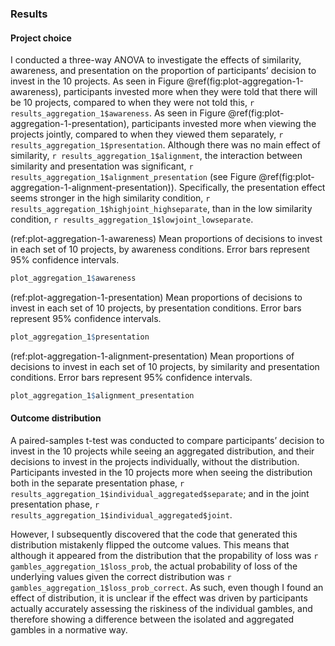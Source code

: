 ### Results

#### Project choice

I conducted a three-way ANOVA to investigate the effects of similarity,
awareness, and presentation on the proportion of participants' decision to
invest in the 10 projects. As seen in
Figure\ \@ref(fig:plot-aggregation-1-awareness), participants invested more when they
were told that there will be 10 projects, compared to when they were not told
this, `r results_aggregation_1$awareness`. As seen in
Figure\ \@ref(fig:plot-aggregation-1-presentation), participants invested more when
viewing the projects jointly, compared to when they viewed them separately,
`r results_aggregation_1$presentation`. Although there was no main effect of
similarity, `r results_aggregation_1$alignment`, the interaction between
similarity and presentation was significant,
`r results_aggregation_1$alignment_presentation` (see
Figure\ \@ref(fig:plot-aggregation-1-alignment-presentation)). Specifically, the
presentation effect seems stronger in the high similarity condition,
`r results_aggregation_1$highjoint_highseparate`, than in the low similarity
condition, `r results_aggregation_1$lowjoint_lowseparate`.

(ref:plot-aggregation-1-awareness) Mean proportions of decisions to invest in
each set of 10 projects, by awareness conditions. Error bars represent 95%
confidence intervals.

```r
plot_aggregation_1$awareness
```

(ref:plot-aggregation-1-presentation) Mean proportions of decisions to invest in
each set of 10 projects, by presentation conditions. Error bars represent 95%
confidence intervals.

```r
plot_aggregation_1$presentation
```

(ref:plot-aggregation-1-alignment-presentation) Mean proportions of decisions to
invest in each set of 10 projects, by similarity and presentation conditions.
Error bars represent 95% confidence intervals.

```r
plot_aggregation_1$alignment_presentation
```

#### Outcome distribution {#outcome-distribution-aggregation-3}

A paired-samples t-test was conducted to compare participants' decision to
invest in the 10 projects while seeing an aggregated distribution, and their
decisions to invest in the projects individually, without the distribution.
Participants invested in the 10 projects more when seeing the distribution both
in the separate presentation phase,
`r results_aggregation_1$individual_aggregated$separate`; and in the joint
presentation phase, `r results_aggregation_1$individual_aggregated$joint`.

However, I subsequently discovered that the code that generated this
distribution mistakenly flipped the outcome values. This means that although it
appeared from the distribution that the propability of loss was
`r gambles_aggregation_1$loss_prob`, the actual probability of loss of the
underlying values given the correct distribution was
`r gambles_aggregation_1$loss_prob_correct`. As such, even though I found an
effect of distribution, it is unclear if the effect was driven by participants
actually accurately assessing the riskiness of the individual gambles, and
therefore showing a difference between the isolated and aggregated gambles in a
normative way.
